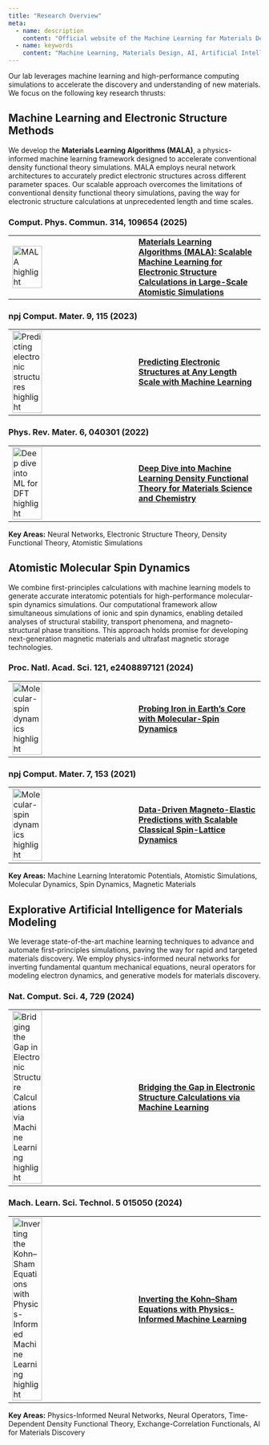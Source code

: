 ```yaml
---
title: "Research Overview"
meta:
  - name: description
    content: "Official website of the Machine Learning for Materials Design (ML4MD) Lab, led by Attila Cangi. Research overview section."
  - name: keywords
    content: "Machine Learning, Materials Design, AI, Artificial Intelligence, Cangi Lab, Research, Overview, Electronic Structure, Atomistic Simulations, MALA, Molecular Dynamics, Spin Dynamics, Explorative AI"
---
```


Our lab leverages machine learning and high-performance computing simulations to accelerate the discovery and understanding of new materials. We focus on the following key research thrusts:


## Machine Learning and Electronic Structure Methods

We develop the **Materials Learning Algorithms (MALA)**, a physics-informed machine learning framework designed to accelerate conventional density functional theory simulations. MALA employs neural network architectures to accurately predict electronic structures across different parameter spaces. Our scalable approach overcomes the limitations of conventional density functional theory simulations, paving the way for electronic structure calculations at unprecedented length and time scales.

::: {.panel-tabset}

### Comput. Phys. Commun. 314, 109654 (2025)

| |
|:---|:---|
| <a href="highlights_content/2509_comp_phys_commun.qmd"><img src="highlights_content/2509_comp_phys_commun.webp" class="overview-thumbnail" alt="MALA highlight" width="50%"></a> | <a href="highlights_content/2509_comp_phys_commun.qmd"><strong>Materials Learning Algorithms (MALA): Scalable Machine Learning for Electronic Structure Calculations in Large-Scale Atomistic Simulations</strong></a> |

### npj Comput. Mater. 9, 115 (2023)

| |
|:---|:---|
| <a href="highlights_content/2306_npj_comput_mater.qmd"><img src="highlights_content/2306_npj_comput_mater.webp" class="overview-thumbnail" alt="Predicting electronic structures highlight" width="50%"></a> | <a href="highlights_content/2306_npj_comput_mater.qmd"><strong>Predicting Electronic Structures at Any Length Scale with Machine Learning</strong></a> |

### Phys. Rev. Mater. 6, 040301 (2022)

| |
|:---|:---|
| <a href="highlights_content/2204_phys_rev_mater.qmd"><img src="highlights_content/2204_phys_rev_mater.webp" class="overview-thumbnail" alt="Deep dive into ML for DFT highlight" width="50%"></a> | <a href="highlights_content/2204_phys_rev_mater.qmd"><strong>Deep Dive into Machine Learning Density Functional Theory for Materials Science and Chemistry</strong></a> |

:::

**Key Areas:** Neural Networks, Electronic Structure Theory, Density Functional Theory, Atomistic Simulations


## Atomistic Molecular Spin Dynamics

We combine first-principles calculations with machine learning models to generate accurate interatomic potentials for high-performance molecular-spin dynamics simulations. Our computational framework allow simultaneous simulations of ionic and spin dynamics, enabling detailed analyses of structural stability, transport phenomena, and magneto-structural phase transitions. This approach holds promise for developing next-generation magnetic materials and ultrafast magnetic storage technologies.

::: {.panel-tabset}

### Proc. Natl. Acad. Sci. 121, e2408897121 (2024)

| |
|:---|:---|
| <a href="highlights_content/2412_iron_pnas.qmd"><img src="highlights_content/2412_iron_pnas.webp" class="overview-thumbnail" alt="Molecular-spin dynamics highlight" width="50%"></a> | <a href="highlights_content/2412_iron_pnas.qmd"><strong>Probing Iron in Earth’s Core with Molecular-Spin Dynamics</strong></a> |

### npj Comput. Mater. 7, 153 (2021)

| |
|:---|:---|
| <a href="highlights_content/2109_npj_comput_mater.qmd"><img src="highlights_content/2109_npj_comput_mater.webp" class="overview-thumbnail" alt="Molecular-spin dynamics highlight" width="50%"></a> | <a href="highlights_content/2109_npj_comput_mater.qmd"><strong>Data-Driven Magneto-Elastic Predictions with Scalable Classical Spin-Lattice Dynamics</strong></a> |

:::

**Key Areas:** Machine Learning Interatomic Potentials, Atomistic Simulations, Molecular Dynamics, Spin Dynamics, Magnetic Materials


## Explorative Artificial Intelligence for Materials Modeling

We leverage state-of-the-art machine learning techniques to advance and automate first-principles simulations, paving the way for rapid and targeted materials discovery. We employ physics-informed neural networks for inverting fundamental quantum mechanical equations, neural operators for modeling electron dynamics, and generative models for materials discovery.

::: {.panel-tabset}

### Nat. Comput. Sci. 4, 729 (2024)

| |
|:---|:---|
| <a href="highlights_content/2410_nat_comp_sci.qmd"><img src="highlights_content/2410_nat_comp_sci.webp" class="overview-thumbnail" alt="Bridging the Gap in Electronic Structure Calculations via Machine Learning highlight" width="50%"></a> | <a href="highlights_content/2410_nat_comp_sci.qmd"><strong>Bridging the Gap in Electronic Structure Calculations via Machine Learning</strong></a> |

### Mach. Learn. Sci. Technol. 5 015050 (2024)

| |
|:---|:---|
| <a href="highlights_content/2403_mach_learn_sci_technol.qmd"><img src="highlights_content/2403_mach_learn_sci_technol.webp" class="overview-thumbnail" alt="Inverting the Kohn–Sham Equations with Physics-Informed Machine Learning highlight" width="50%"></a> | <a href="highlights_content/2403_mach_learn_sci_technol.qmd"><strong>Inverting the Kohn–Sham Equations with Physics-Informed Machine Learning</strong></a> |

:::

**Key Areas:** Physics-Informed Neural Networks, Neural Operators, Time-Dependent Density Functional Theory, Exchange-Correlation Functionals, AI for Materials Discovery
 